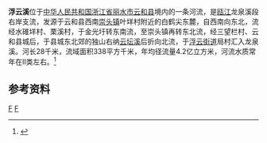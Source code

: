 '''浮云溪'''位于[[中华人民共和国|中华人民共和国]][[浙江省|浙江省]][[丽水市|丽水市]][[云和县|云和县]]境内的一条河流，是[[瓯江|瓯江]]龙泉溪段右岸支流，发源于云和县西南[[崇头镇|崇头镇]]叶垟村附近的白鹤尖东麓，自西南向东北，流经水碓垟村、栗溪村，于金光圩转东南流，至崇头镇再转东北流，经三望栏村、云和县城后，于县城东北郊的独山右纳[[云坛溪|云坛溪]]后折向北流，于[[浮云街道|浮云街道]]局村汇入龙泉溪。河长28千米，流域面积338平方千米，年均径流量4.2亿立方米，河流水质常年在Ⅱ类左右。<ref name="中国河湖大典">{{cite book zh |author=《[[中国河湖大典|中国河湖大典]]》编纂委员会 |title=《中国河湖大典·东南诸河、台湾卷》 |format=M |edition=1 |location=北京 |publisher=中国水利水电出版社 |date=2014年12月 |pages=59页 |id= ISBN 978-7-5170-2765-2}}</ref>

==参考资料==
{{reflist}}
{{China-river-stub}}
[[Category:丽水河流|F]]
[[Category:云和县|F]]